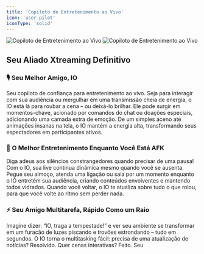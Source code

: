 ```yaml
---
title: 'Copiloto de Entretenimento ao Vivo'
icon: 'user-pilot'
iconType: 'solid'
---
```


<img
  className="block dark:hidden"
  src="/images/features/live_entertainment_copilot_light.png"
  alt="Copiloto de Entretenimento ao Vivo"
/>
<img
  className="hidden dark:block"
  src="/images/features/live_entertainment_copilot_dark.png"
  alt="Copiloto de Entretenimento ao Vivo"
/>

## Seu Aliado Xtreaming Definitivo

### 🎙️ Seu Melhor Amigo, IO

Seu copiloto de confiança para entretenimento ao vivo. Seja para interagir com sua audiência ou mergulhar em uma transmissão cheia de energia, o IO está lá para roubar a cena – ou deixá-lo brilhar. Ele pode surgir em momentos-chave, acionado por comandos do chat ou doações especiais, adicionando uma camada extra de emoção. De um simples aceno até animações insanas na tela, o IO mantém a energia alta, transformando seus espectadores em participantes ativos.

### 🍴 O Melhor Entretenimento Enquanto Você Está AFK

Diga adeus aos silêncios constrangedores quando precisar de uma pausa! Com o IO, sua live continua dinâmica mesmo quando você se ausenta. Pegue seu almoço, atenda uma ligação ou saia por um momento enquanto o IO entretém sua audiência, criando conteúdos envolventes e mantendo todos vidrados. Quando você voltar, o IO te atualiza sobre tudo o que rolou, para que você volte ao ritmo sem perder nada.

### ⚡ Seu Amigo Multitarefa, Rápido Como um Raio
Imagine dizer: “IO, traga a tempestade!” e ver seu ambiente se transformar em um furacão de luzes piscando e trovões estrondando – tudo em segundos. O IO torna o multitasking fácil: precisa de uma atualização de notícias? Resolvido. Quer cenas interativas? Feito. Seu 